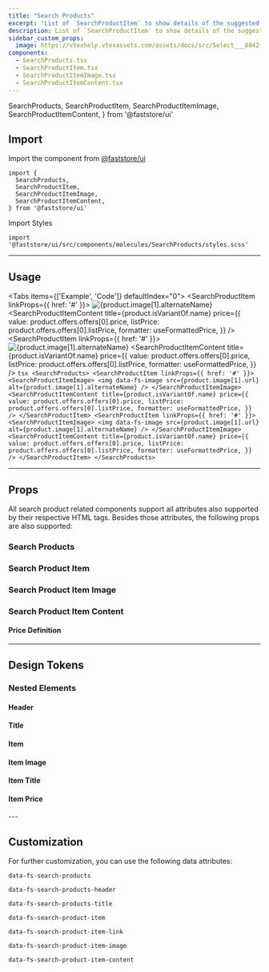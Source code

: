 ```yaml
---
title: "Search Products"
excerpt: "List of `SearchProductItem` to show details of the suggested products. This component is part of the Search feature."
description: List of `SearchProductItem` to show details of the suggested products.
sidebar_custom_props:
  image: https://vtexhelp.vtexassets.com/assets/docs/src/Select___8842f3b6522c3e8db0a887b3f216a6ab.png
components:
  - SearchProducts.tsx
  - SearchProductItem.tsx
  - SearchProductItemImage.tsx
  - SearchProductItemContent.tsx
---
```


  SearchProducts,
  SearchProductItem,
  SearchProductItemImage,
  SearchProductItemContent,
} from '@faststore/ui'


## Import

Import the component from [@faststore/ui](/../components)

```tsx
import {
  SearchProducts,
  SearchProductItem,
  SearchProductItemImage,
  SearchProductItemContent,
} from '@faststore/ui'
```

Import Styles

```tsx
import '@faststore/ui/src/components/molecules/SearchProducts/styles.scss'
```

---

## Usage

<Tabs items={['Example', 'Code']} defaultIndex="0">
  <Tab>
    <OverviewSection>
      <SearchProducts>
        <SearchProductItem linkProps={{ href: '#' }}>
          <SearchProductItemImage>
            <img
              data-fs-image
              src={product.image[1].url}
              alt={product.image[1].alternateName}
            />
          </SearchProductItemImage>
          <SearchProductItemContent
            title={product.isVariantOf.name}
            price={{
              value: product.offers.offers[0].price,
              listPrice: product.offers.offers[0].listPrice,
              formatter: useFormattedPrice,
            }}
          />
        </SearchProductItem>
        <SearchProductItem linkProps={{ href: '#' }}>
          <SearchProductItemImage>
            <img
              data-fs-image
              src={product.image[1].url}
              alt={product.image[1].alternateName}
            />
          </SearchProductItemImage>
          <SearchProductItemContent
            title={product.isVariantOf.name}
            price={{
              value: product.offers.offers[0].price,
              listPrice: product.offers.offers[0].listPrice,
              formatter: useFormattedPrice,
            }}
          />
        </SearchProductItem>
      </SearchProducts>
    </OverviewSection>
  </Tab>
  <Tab>
    ```tsx
    <SearchProducts>
      <SearchProductItem linkProps={{ href: '#' }}>
        <SearchProductItemImage>
          <img
            data-fs-image
            src={product.image[1].url}
            alt={product.image[1].alternateName}
          />
        </SearchProductItemImage>
        <SearchProductItemContent
          title={product.isVariantOf.name}
          price={{
            value: product.offers.offers[0].price,
            listPrice: product.offers.offers[0].listPrice,
            formatter: useFormattedPrice,
          }}
        />
      </SearchProductItem>
      <SearchProductItem linkProps={{ href: '#' }}>
        <SearchProductItemImage>
          <img
            data-fs-image
            src={product.image[1].url}
            alt={product.image[1].alternateName}
          />
        </SearchProductItemImage>
        <SearchProductItemContent
          title={product.isVariantOf.name}
          price={{
            value: product.offers.offers[0].price,
            listPrice: product.offers.offers[0].listPrice,
            formatter: useFormattedPrice,
          }}
        />
      </SearchProductItem>
    </SearchProducts>
    ```
  </Tab>
</Tabs>

---

## Props

All search product related components support all attributes also supported by their respective HTML tags. Besides those attributes, the following props are also supported:

### Search Products

<ComponentPropsSection component="SearchProducts" />

### Search Product Item

<ComponentPropsSection component="SearchProductItem" />

### Search Product Item Image

<ComponentPropsSection component="SearchProductItemImage" />

### Search Product Item Content

<ComponentPropsSection component="SearchProductItemContent" />

#### Price Definition

<PropsSection propsList={propsPriceDefinition} />

---

## Design Tokens

<TokenTable>
  <TokenRow
    token="--fs-search-products-padding-top"
    value="var(--fs-spacing-2)"
  />
  <TokenRow
    token="--fs-search-products-padding-right"
    value="var(--fs-spacing-3)"
  />
  <TokenRow
    token="--fs-search-products-padding-bottom"
    value="var(--fs-search-products-padding-top)"
  />
  <TokenRow
    token="--fs-search-products-padding-left"
    value="var(--fs-search-products-padding-right)"
  />
  <TokenDivider />
  <TokenRow
    token="--fs-search-products-transition-property"
    value="var(--fs-transition-property)"
  />
  <TokenRow
    token="--fs-search-products-transition-function"
    value="var(--fs-transition-function)"
  />
  <TokenRow
    token="--fs-search-products-transition-timing"
    value="var(--fs-transition-timing)"
  />
</TokenTable>

### Nested Elements

#### Header

<TokenTable>
  <TokenRow
    token="--fs-search-products-header-padding-top"
    value="var(--fs-spacing-1)"
  />
  <TokenRow
    token="--fs-search-products-header-padding-bottom"
    value="var(--fs-search-products-header-padding-top)"
  />
</TokenTable>

#### Title

<TokenTable>
  <TokenRow
    token="--fs-search-products-title-size"
    value="var(--fs-text-size-lead)"
  />
  <TokenRow token="--fs-search-products-title-line-height" value="1.5" />
</TokenTable>

#### Item

<TokenTable>
  <TokenRow
    token="--fs-search-product-item-padding-top"
    value="var(--fs-spacing-1)"
  />
  <TokenRow
    token="--fs-search-product-item-padding-right"
    value="var(--fs-search-product-item-padding-top)"
  />
  <TokenRow
    token="--fs-search-product-item-bkg-color-hover"
    value="var(--fs-color-tertiary-bkg-hover)"
    isColor
  />
</TokenTable>

#### Item Image

<TokenTable>
  <TokenRow
    token="--fs-search-product-item-image-border-radius"
    value="var(--fs-border-radius)"
  />
  <TokenRow
    token="--fs-search-product-item-image-margin-right"
    value="var(--fs-spacing-3)"
  />
  <TokenRow token="--fs-search-product-item-image-size" value="3.5rem" />
</TokenTable>

#### Item Title

<TokenTable>
  <TokenRow
    token="--fs-search-product-item-title-margin-bottom"
    value="var(--fs-spacing-0)"
  />
  <TokenRow
    token="--fs-search-product-item-title-size"
    value="var(--fs-text-size-2)"
  />
  <TokenRow token="--fs-search-product-item-title-line-height" value="1.2" />
  <TokenRow
    token="--fs-search-product-item-title-color"
    value="var(--fs-color-text)"
    isColor
  />
</TokenTable>

#### Item Price

<TokenTable>
  <TokenRow
    token="--fs-search-product-item-price-gap"
    value="var(--fs-spacing-1)"
  />
  <TokenRow
    token="--fs-search-product-item-price-size"
    value="var(--fs-text-size-base)"
  />
</TokenTable>
---

## Customization

For further customization, you can use the following data attributes:

`data-fs-search-products`

`data-fs-search-products-header`

`data-fs-search-products-title`

`data-fs-search-product-item`

`data-fs-search-product-item-link`

`data-fs-search-product-item-image`

`data-fs-search-product-item-content`
